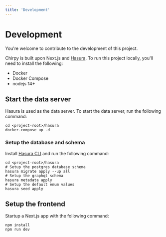 ```yaml
---
title: 'Development'
---
```


# Development

You're welcome to contribute to the development of this project.

Chirpy is built upon Next.js and [Hasura](https://github.com/hasura/graphql-engine). To run this project locally, you'll need to install the following:

- Docker
- Docker Compose
- nodejs 14+

## Start the data server

Hasura is used as the data server. To start the data server, run the following command:

```shell
cd <project-root>/hasura
docker-compose up -d
```

### Setup the database and schema

Install [Hasura CLI](https://hasura.io/docs/latest/graphql/core/hasura-cli/install-hasura-cli.html) and run the following command:

```shell
cd <project-root>/hasura
# Setup the postgres database schema
hasura migrate apply --up all
# Setup the graphql schema
hasura metadata apply
# Setup the default enum values
hasura seed apply
```

## Setup the frontend

Startup a Next.js app with the following command:

```shell
npm install
npm run dev
```
